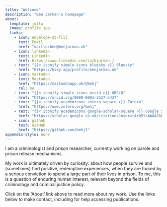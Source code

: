 ```yaml
---
title: "Welcome"
description: "Ben Jarman's homepage"
about:
  template: jolla
  image: profile.jpg
  links:
    - icon: envelope-at-fill
      text: Email
      href: "mailto:ben@benjarman.uk"
    - icon: linkedin
      text: LinkedIn
      href: https://www.linkedin.com/in/bjarman-/
    - text: "{{< iconify simple-icons bluesky >}} Bluesky"
      href: "https://bsky.app/profile/benjarman.uk"
    - icon: mastodon
      text: Mastodon
      href: "https://mastodonapp.uk/@bmhj"
      rel: me
    - text: "{{< iconify simple-icons orcid >}} ORCiD"
      href: "https://orcid.org/0000-0003-3527-5437"
    - text: "{{< iconify academicons zotero-square >}} Zotero"
      href: "https://www.zotero.org/bmhj"
    - text: "{{< iconify academicons google-scholar-square >}} Google Scholar"
      href: "https://scholar.google.co.uk/citations?user=tArQ5lcAAAAJ&hl=en"
    - icon: github
      text: GitHub
      href: "https://github.com/bmhj2"
appendix-style: none
---
```


I am a criminologist and prison researcher, currently working on parole and prison release mechanisms.

My work is ultimately driven by curiosity: about how people survive and (sometimes) find positive, redemptive experiences, when they are forced by a serious conviction to spend a large part of their lives in prison. To me, this is a question of enduring human interest, relevant beyond the fields of criminology and criminal justice policy.

Click on the 'About' link above to read more about my work. Use the links below to make contact, including for help accessing publications.